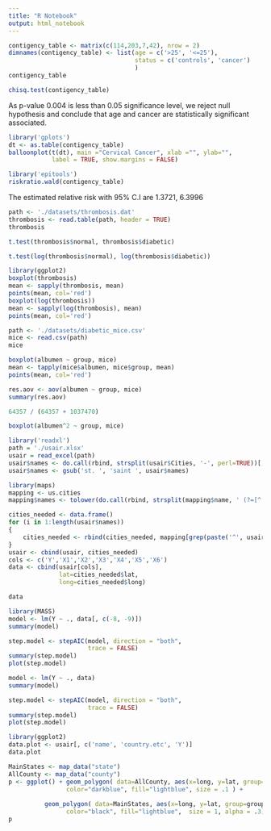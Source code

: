 ---
title: "R Notebook"
output: html_notebook
---

```{r}
contigency_table <- matrix(c(114,203,7,42), nrow = 2)
dimnames(contigency_table) <- list(age = c('>25', '<=25'),
                                   status = c('controls', 'cancer')
                                   )
contigency_table
```
```{r}
chisq.test(contigency_table)
```
As p-value 0.004 is less than 0.05 significance level, we reject null hypothesis and conclude that age and cancer are statistically significant associated.

```{r}
library('gplots')
dt <- as.table(contigency_table)
balloonplot(t(dt), main ="Cervical Cancer", xlab ="", ylab="",
            label = TRUE, show.margins = FALSE)
```


```{r}
library('epitools')
riskratio.wald(contigency_table)
```
The estimated relative risk with 95% C.I are 1.3721, 6.3996

```{r}
path <- './datasets/thrombosis.dat'
thrombosis <- read.table(path, header = TRUE)
thrombosis
```
```{r}
t.test(thrombosis$normal, thrombosis$diabetic)
```

```{r}
t.test(log(thrombosis$normal), log(thrombosis$diabetic))
```
```{r}
library(ggplot2)
boxplot(thrombosis)
mean <- sapply(thrombosis, mean)
points(mean, col='red')
boxplot(log(thrombosis))
mean <- sapply(log(thrombosis), mean)
points(mean, col='red')
```
```{r}
path <- './datasets/diabetic_mice.csv'
mice <- read.csv(path)
mice
```
 
```{r}
boxplot(albumen ~ group, mice)
mean <- tapply(mice$albumen, mice$group, mean)
points(mean, col='red')
```
```{r}
res.aov <- aov(albumen ~ group, mice)
summary(res.aov)
```
```{r}
64357 / (64357 + 1037470)
```
```{r}
boxplot(albumen^2 ~ group, mice)
```
```{r}
library('readxl')
path = './usair.xlsx'
usair = read_excel(path)
usair$names <- do.call(rbind, strsplit(usair$Cities, '-', perl=TRUE))[, 1]
usair$names <- gsub('st. ', 'saint ', usair$names)

library(maps)
mapping <- us.cities
mapping$names <- tolower(do.call(rbind, strsplit(mapping$name, ' (?=[^ ]+$)', perl=TRUE))[, 1])

cities_needed <- data.frame()
for (i in 1:length(usair$names))
{
    cities_needed <- rbind(cities_needed, mapping[grep(paste('^', usair$names[i], '$', sep=''), mapping$names)[1], ])
}
usair <- cbind(usair, cities_needed)
cols <- c('Y','X1','X2','X3','X4','X5','X6')
data <- cbind(usair[cols], 
              lat=cities_needed$lat, 
              long=cities_needed$long)
```

```{r}
data
```
```{r}
library(MASS)
model <- lm(Y ~ ., data[, c(-8, -9)])
summary(model)

step.model <- stepAIC(model, direction = "both", 
                      trace = FALSE)
summary(step.model)
plot(step.model)
```
```{r}
model <- lm(Y ~ ., data)
summary(model)

step.model <- stepAIC(model, direction = "both", 
                      trace = FALSE)
summary(step.model)
plot(step.model)
```
```{r}
library(ggplot2)
data.plot <- usair[, c('name', 'country.etc', 'Y')]
data.plot
```
```{r}
MainStates <- map_data("state")
AllCounty <- map_data("county")
p <- ggplot() + geom_polygon( data=AllCounty, aes(x=long, y=lat, group=group),
                color="darkblue", fill="lightblue", size = .1 ) +
  
          geom_polygon( data=MainStates, aes(x=long, y=lat, group=group),
                color="black", fill="lightblue",  size = 1, alpha = .3) + geom_point(data=data, aes(x=long, y=lat, size=Y, alpha=X2), color='red') + labs(title='Concentration of Sulphur Dioxide in Selected US Cities')
p
```
 
 